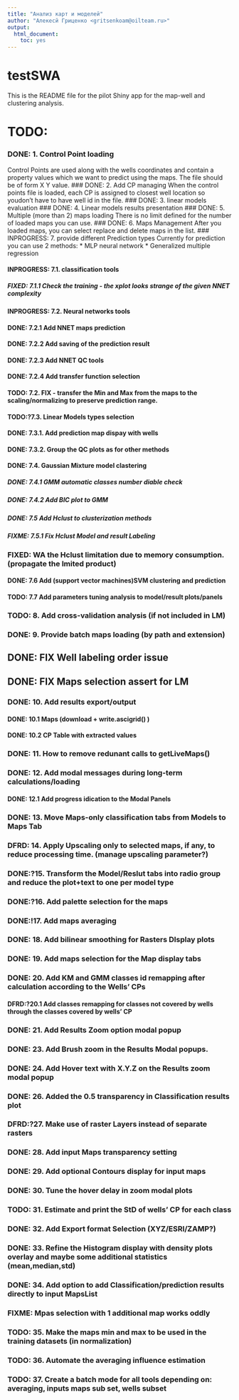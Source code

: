 ```yaml
---
title: "Анализ карт и моделей"
author: "Алекесй Гриценко <gritsenkoam@oilteam.ru>"
output: 
  html_document: 
    toc: yes
---
```


# testSWA

This is the README file for the pilot Shiny app for the map-well and clustering analysis.
 
# TODO: 
###   DONE: 1. Control Point loading
Control Points are used along with the wells coordinates and contain a property values which we want to predict using the maps. The file should be of form X Y value.
###   DONE: 2. Add CP managing
When the control points file is loaded, each CP is assigned to closest well location so youdon't have to have well id in the file.
###   DONE: 3. linear models evaluation
###   DONE: 4. Linear models results presentation
###   DONE: 5. Multiple (more than 2) maps loading 
There is no limit defined for the number of loaded maps you can use.
###   DONE: 6. Maps Management
After you loaded maps, you can select replace and delete maps in the list. 
###   INPROGRESS: 7. provide different Prediction types 
Currently for prediction you can use 2 methods: 
* MLP neural network
* Generalized multiple regression

####  INPROGRESS: 7.1. classification tools
##### FIXED: 7.1.1 Check the training - the xplot looks strange of the given NNET complexity
####  INPROGRESS: 7.2. Neural networks tools
####  DONE: 7.2.1 Add NNET maps prediction
####  DONE: 7.2.2 Add saving of the prediction result
####  DONE: 7.2.3 Add NNET QC tools
####  DONE: 7.2.4 Add transfer function selection
####  TODO: 7.2. FIX - transfer the Min and Max from the maps to the scaling/normalizing to preserve prediction range.
####  TODO:?7.3. Linear Models types selection 
####  DONE: 7.3.1. Add prediction map dispay with wells
####  DONE: 7.3.2. Group the QC plots as for other methods
####  DONE: 7.4. Gaussian Mixture model clastering
##### DONE: 7.4.1 GMM automatic classes number diable check
##### DONE: 7.4.2 Add BIC plot to GMM
##### DONE: 7.5 Add Hclust to clusterization methods
##### FIXME: 7.5.1 Fix Hclust Model and result Labeling
###   FIXED: WA the Hclust limitation due to memory consumption. (propagate the lmited product)
####  DONE: 7.6 Add (support vector machines)SVM clustering and prediction
####  TODO: 7.7 Add parameters tuning analysis to model/result plots/panels
###   TODO: 8. Add cross-validation analysis (if not included in LM)
###   DONE: 9. Provide batch maps loading (by path and extension)
##    DONE: FIX Well labeling order issue
##    DONE: FIX Maps selection assert for LM
###   DONE: 10. Add results export/output 
####  DONE: 10.1 Maps (download + write.ascigrid() )
####  DONE: 10.2 CP Table with extracted values
###   DONE: 11. How to remove redunant calls to getLiveMaps()
###   DONE: 12. Add modal messages during long-term calculations/loading
####  DONE: 12.1 Add progress idication to the Modal Panels
###   DONE: 13. Move Maps-only classification tabs from Models to Maps Tab
###   DFRD: 14. Apply Upscaling only to selected maps, if any, to reduce processing time. (manage upscaling parameter?)
###   DONE:?15. Transform the Model/Reslut tabs into radio group and reduce the plot+text to one per model type
###   DONE:?16. Add palette selection for the maps
###   DONE:!17. Add maps averaging
###   DONE: 18. Add bilinear smoothing for Rasters DIsplay plots
###   DONE: 19. Add maps selection for the Map display tabs
###   DONE: 20. Add KM and GMM classes id remapping after calculation according to the Wells' CPs
####  DFRD:?20.1 Add classes remapping for classes not covered by wells through the classes covered by wells' CP
###   DONE: 21. Add Results Zoom option modal popup
###   DONE: 23. Add Brush zoom in the Results Modal popups.
###   DONE: 24. Add Hover text with X.Y.Z on the Results zoom modal popup
###   DONE: 26. Added the 0.5 transparency in Classification results plot
###   DFRD:?27. Make use of raster Layers instead of separate rasters
###   DONE: 28. Add input Maps transparency setting
###   DONE: 29. Add optional Contours display for input maps
###   DONE: 30. Tune the hover delay in zoom modal plots
###   TODO: 31. Estimate and print the StD of wells' CP for each class
###   DONE: 32. Add Export format Selection (XYZ/ESRI/ZAMP?)
###   DONE: 33. Refine the Histogram display with density plots overlay and maybe some additional statistics (mean,median,std)
###   DONE: 34. Add option to add Classification/prediction results directly to input MapsList
###   FIXME: Mpas selection with 1 additional map works oddly
###   TODO: 35. Make the maps min and max to be used in the training datasets (in normalization)
###   TODO: 36. Automate the averaging influence estimation
###   TODO: 37. Create a batch mode for all tools depending on: averaging, inputs maps sub set, wells subset
